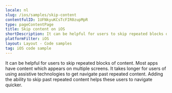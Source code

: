 ```yaml
---
locale: nl
slug: /ios/samples/skip-content
contentfulID: 1UFNkyuKCsTcFIR0zupMpR
type: pageContentPage
title: Skip content on iOS
shortDescription: It can be helpful for users to skip repeated blocks of content.
platformFilter: iOS
layout: Layout - Code samples
tag: iOS code sample
---
```


It can be helpful for users to skip repeated blocks of content. Most apps have content which appears on multiple screens. It takes longer for users of using assistive technologies to get navigate past repeated content. Adding the ability to skip past repeated content helps these users to navigate quicker.

<CodeSample id="screen-skip" locale="nl" platform="ios"/>